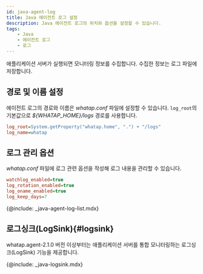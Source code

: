 ```yaml
---
id: java-agent-log
title: Java 에이전트 로그 설정
description: Java 에이전트 로그의 위치와 옵션을 설정할 수 있습니다.
tags:
    - Java
    - 에이전트 로그
    - 로그
---
```


애플리케이션 서버가 실행되면 모니터링 정보를 수집합니다. 수집한 정보는 로그 파일에 저장합니다.

## 경로 및 이름 설정

에이전트 로그의 경로와 이름은 *whatap.conf* 파일에 설정할 수 있습니다. `log_root`의 기본값으로 *${WHATAP_HOME}/logs* 경로를 사용합니다.

```ini title='whatap.conf'
log_root=System.getProperty("whatap.home", ".") + "/logs"
log_name=whatap
```

## 로그 관리 옵션

*whatap.conf* 파일에 로그 관련 옵션을 작성해 로그 내용을 관리할 수 있습니다.

```ini title='whatap.conf 예시'
watchlog_enabled=true
log_rotation_enabled=true
log_oname_enabled=true
log_keep_days=7
```

{@include: _java-agent-log-list.mdx}

## 로그싱크(LogSink){#logsink}

whatap.agent-2.1.0 버전 이상부터는 애플리케이션 서버를 통합 모니터링하는 로그싱크(LogSink) 기능을 제공합니다.

{@include: _java-logsink.mdx}